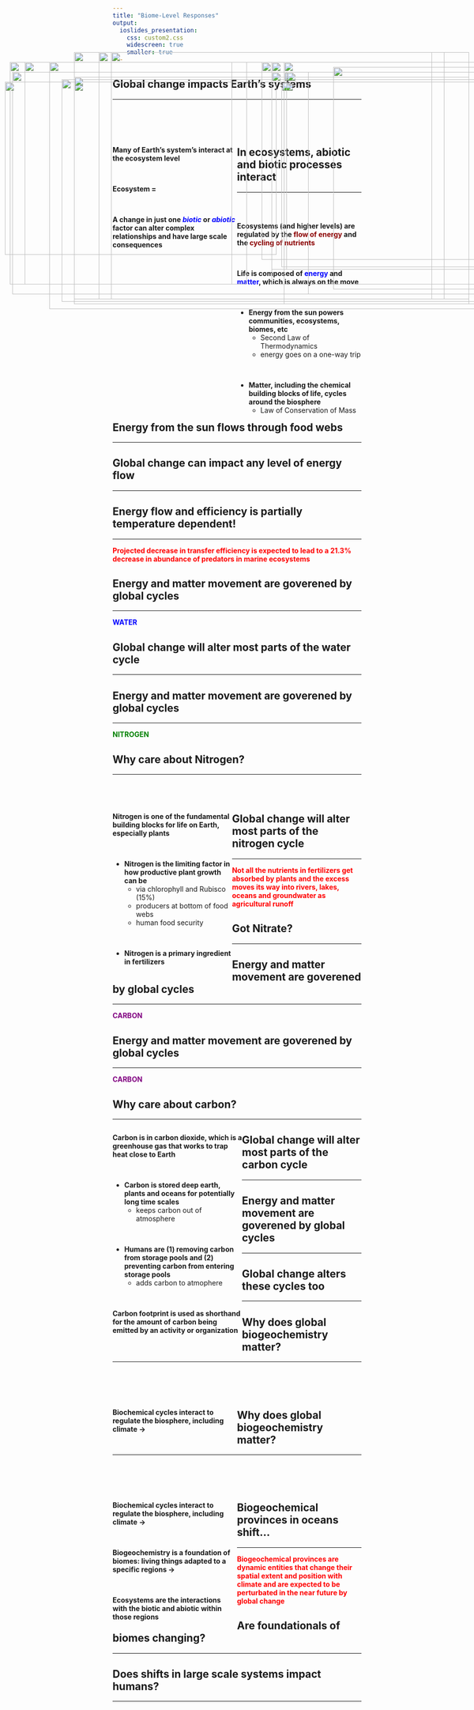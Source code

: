 ```yaml
---
title: "Biome-Level Responses"
output: 
  ioslides_presentation:
    css: custom2.css
    widescreen: true
    smaller: true
---
```


## Global change impacts Earth's systems
<hr>
<br/>
<br/>
<br/>

<div style="float: left; width: 50%;">

**Many of Earth's system's interact at the ecosystem level**

<br/>

**Ecosystem = **

<br/>

**A change in just one <span style="color:blue">*biotic*</span> or <span style="color:blue">*abiotic*</span> factor can alter complex relationships and have large scale consequences**

</div>

<IMG STYLE="position:absolute; TOP:220px; LEFT:575px; WIDTH:450px; HEIGHT:450px" SRC="images/earthsystems.png">

## In ecosystems, abiotic and biotic processes interact
<hr>
<br/>

<div style="float: left; width: 50%;">

**Ecosystems (and higher levels) are regulated by the <span style="color:darkred">flow of energy</span> and the <span style="color:darkred">cycling of nutrients</span>**

<br/>

**Life is composed of <span style="color:blue">energy</span> and <span style="color:blue">matter</span>, which is always on the move**

<br/>

- **Energy from the sun powers communities, ecosystems, biomes, etc**
    + Second Law of Thermodynamics
    + energy goes on a one-way trip
    
<br/>

- **Matter, including the chemical building blocks of life, cycles around the biosphere**
    + Law of Conservation of Mass

</div>

<IMG STYLE="position:absolute; TOP:200px; LEFT:575px; WIDTH:500px; HEIGHT:450px" SRC="images/energymatter.jpg">

## Energy from the sun flows through food webs
<hr>

<IMG STYLE="position:absolute; TOP:200px; LEFT:25px; WIDTH:600px; HEIGHT:450px" SRC="images/foodweb.png">

<IMG STYLE="position:absolute; TOP:190px; LEFT:675px; WIDTH:350px; HEIGHT:450px" SRC="images/energyfood.png">

## Global change can impact any level of energy flow
<hr>

<IMG STYLE="position:absolute; TOP:160px; LEFT:150px; WIDTH:800px; HEIGHT:500px" SRC="images/articfood.jpg">

## Energy flow and efficiency is partially temperature dependent!
<hr>
<span style="color:red">**Projected decrease in transfer efficiency is expected to lead to a 21.3% decrease in abundance of predators in marine ecosystems**</span>

<IMG STYLE="position:absolute; TOP:220px; LEFT:150px; WIDTH:800px; HEIGHT:450px" SRC="images/tempflow.jpg">

## Energy and matter movement are goverened by global cycles
<hr>
<span style="color:blue">**WATER**</span>

<IMG STYLE="position:absolute; TOP:180px; LEFT:100px; WIDTH:900px; HEIGHT:500px" SRC="images/watercycle.png">

## Global change will alter most parts of the water cycle
<hr>

<IMG STYLE="position:absolute; TOP:160px; LEFT:150px; WIDTH:800px; HEIGHT:500px" SRC="images/waterchange.png">

## Energy and matter movement are goverened by global cycles
<hr>
<span style="color:green">**NITROGEN**</span>

<IMG STYLE="position:absolute; TOP:180px; LEFT:100px; WIDTH:900px; HEIGHT:500px" SRC="images/nitrogencycle.png">

## Why care about Nitrogen?
<hr>
<br/>
<br/>

<div style="float: left; width: 48%;">

**Nitrogen is one of the fundamental building blocks for life on Earth, especially plants**

<br/>

- **Nitrogen is the limiting factor in how productive plant growth can be**
    + via chlorophyll and Rubisco (15%)
    + producers at bottom of food webs
    + human food security

<br/>

- **Nitrogen is a primary ingredient in fertilizers**

</div>

<IMG STYLE="position:absolute; TOP:220px; LEFT:570px; WIDTH:500px; HEIGHT:375px" SRC="images/plantnitro.png">

## Global change will alter most parts of the nitrogen cycle
<hr>
<span style="color:red">**Not all the nutrients in fertilizers get absorbed by plants and the excess moves its way into rivers, lakes, oceans and groundwater as agricultural runoff**</span>

<IMG STYLE="position:absolute; TOP:215px; LEFT:125px; WIDTH:850px; HEIGHT:450px" SRC="images/reactivenitro.jpg">

## Got Nitrate?
<hr>

<IMG STYLE="position:absolute; TOP:220px; LEFT:10px; WIDTH:550px; HEIGHT:350px" SRC="images/gulf2.jpg">

<IMG STYLE="position:absolute; TOP:200px; LEFT:580px; WIDTH:550px; HEIGHT:400px" SRC="images/deadzone.jpg">

## Energy and matter movement are goverened by global cycles
<hr>
<span style="color:purple">**CARBON**</span>

<IMG STYLE="position:absolute; TOP:180px; LEFT:100px; WIDTH:900px; HEIGHT:500px" SRC="images/carbonland.png">

## Energy and matter movement are goverened by global cycles
<hr>
<span style="color:purple">**CARBON**</span>

<IMG STYLE="position:absolute; TOP:180px; LEFT:100px; WIDTH:900px; HEIGHT:500px" SRC="images/carbonworld.png">

## Why care about carbon?
<hr>

<div style="float: left; width: 52%;">

**Carbon is in carbon dioxide, which is a greenhouse gas that works to trap heat close to Earth**

<br/>

- **Carbon is stored deep earth, plants and oceans for potentially long time scales**
    + keeps carbon out of atmosphere
 
<br/>
 
- **Humans are (1) removing carbon from storage pools and (2) preventing carbon from entering storage pools**
    + adds carbon to atmophere

<br/>

**Carbon footprint is used as shorthand for the amount of carbon being emitted by an activity or organization**

</div>

<IMG STYLE="position:absolute; TOP:180px; LEFT:575px; WIDTH:525px; HEIGHT:450px" SRC="images/carbonfootprint.jpg">

## Global change will alter most parts of the carbon cycle
<hr>

<IMG STYLE="position:absolute; TOP:160px; LEFT:200px; WIDTH:700px; HEIGHT:500px" SRC="images/presentcarbon.jpg">

## Energy and matter movement are goverened by global cycles
<hr>

<IMG STYLE="position:absolute; TOP:180px; LEFT:20px; WIDTH:450px; HEIGHT:450px" SRC="images/sulfur2.jpg">

<IMG STYLE="position:absolute; TOP:180px; LEFT:530px; WIDTH:600px; HEIGHT:400px" SRC="images/phosnatural.jpg">

## Global change alters these cycles too
<hr>

<IMG STYLE="position:absolute; TOP:180px; LEFT:50px; WIDTH:450px; HEIGHT:450px" SRC="images/sulfur.jpg">

<IMG STYLE="position:absolute; TOP:180px; LEFT:550px; WIDTH:450px; HEIGHT:450px" SRC="images/phoshuman.png">

## Why does global biogeochemistry matter?
<hr>
<br/>
<br/>
<br/>

<div style="float: left; width: 50%;">

**Biochemical cycles interact to regulate the biosphere, including climate &#8594;**

</div>

<IMG STYLE="position:absolute; TOP:180px; LEFT:550px; WIDTH:500px; HEIGHT:450px" SRC="images/biogeo.jpg">

## Why does global biogeochemistry matter?
<hr>
<br/>
<br/>
<br/>

<div style="float: left; width: 50%;">

**Biochemical cycles interact to regulate the biosphere, including climate &#8594;**

<br/>

**Biogeochemistry is a foundation of biomes: living things adapted to a specific regions  &#8594;**

<br/>

**Ecosystems are the interactions with the biotic and abiotic within those regions**

</div>


<IMG STYLE="position:absolute; TOP:200px; LEFT:550px; WIDTH:550px; HEIGHT:400px" SRC="images/biomes.png">

## Biogeochemical provinces in oceans shift...
<hr>
<span style="color:red">**Biogeochemical provinces are dynamic entities that change their spatial extent and position with climate and are expected to be perturbated in the near future by global change**</span>

<IMG STYLE="position:absolute; TOP:210px; LEFT:150px; WIDTH:800px; HEIGHT:450px" SRC="images/oceanprovince.jpg">

## Are foundationals of biomes changing?
<hr>

<IMG STYLE="position:absolute; TOP:160px; LEFT:200px; WIDTH:700px; HEIGHT:500px" SRC="images/surface.jpg">

## Does shifts in large scale systems impact humans?
<hr>

<IMG STYLE="position:absolute; TOP:160px; LEFT:225px; WIDTH:650px; HEIGHT:500px" SRC="images/soils.jpg">